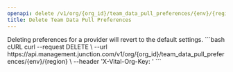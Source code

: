 ```yaml
---
openapi: delete /v1/org/{org_id}/team_data_pull_preferences/{env}/{region}
title: Delete Team Data Pull Preferences
---
```



<OrgManagementAPI />

<Info>
   Deleting preferences for a provider will revert to the default settings.
</Info>

<RequestExample>
```bash cURL
curl --request DELETE \
  --url https://api.management.junction.com/v1/org/{org_id}/team_data_pull_preferences/{env}/{region} \
  --header 'X-Vital-Org-Key: <api-key>'
```
</RequestExample>

